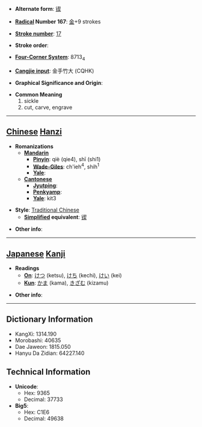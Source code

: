 * '''Alternate form''': [[锲]]

* '''[[Wiktionary:Chinese radical index| Radical]] Number 167''': [[Wiktionary:Chinese radical index 金|金]]+9 strokes

* '''[[Wiktionary:Chinese total strokes index|Stroke number]]''': [[Wiktionary:Chinese total strokes index 17|17]]

* '''Stroke order''': 

* '''[[Wiktionary:Chinese four corner index|Four-Corner System]]''': 8713<sub>4</sub>

* '''[[Wiktionary:Chinese Cangjie index|Cangjie input]]''': 金手竹大 (CQHK)

* '''Graphical Significance and Origin''': 

* '''Common Meaning'''
*#sickle
*# cut, carve, engrave


----

== [[Chinese]] [[Hanzi]] ==

* '''Romanizations'''
** '''[[Mandarin]]'''
*** '''[[Pinyin]]''': qiè (qie4), shī (shi1)
*** '''[[Wade-Giles]]''': ch'ieh<sup>4</sup>, shih<sup>1</sup>
*** '''[[Yale]]''': 
** '''[[Cantonese]]'''
*** '''[[Jyutping]]''':
*** '''[[Penkyamp]]''': 
*** '''[[Yale]]''': kit3

* '''Style''': [[Traditional Chinese]] 
** '''[[Simplified Chinese|Simplified]] equivalent''': [[锲]]

* '''Other info''': 

----

== [[Japanese]] [[Kanji]] ==

* '''Readings'''
** '''[[On]]''': [[けつ]] (ketsu), [[けち]] (kechi), [[けい]] (kei)
** '''[[Kun]]''': [[かま]] (kama), [[きざむ]] (kizamu)

* '''Other info''':  

----

== Dictionary Information ==

* KangXi: 1314.190
* Morobashi: 40635
* Dae Jaweon: 1815.050
* Hanyu Da Zidian: 64227.140

== Technical Information ==

* '''Unicode''':
** Hex: 9365
** Decimal: 37733
* '''Big5''':
** Hex: C1E6
** Decimal: 49638